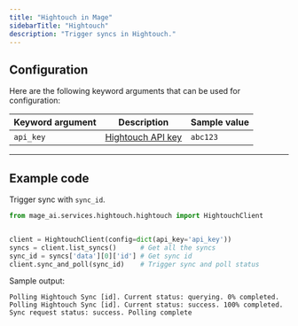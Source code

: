 ```yaml
---
title: "Hightouch in Mage"
sidebarTitle: "Hightouch"
description: "Trigger syncs in Hightouch."
---
```


## Configuration

Here are the following keyword arguments that can be used for configuration:

| Keyword argument | Description | Sample value |
| --- | --- | --- |
| `api_key` | [Hightouch API key](https://hightouch.com/docs/developer-tools/api-guide) | `abc123` |

---

## Example code

Trigger sync with `sync_id`.
```python
from mage_ai.services.hightouch.hightouch import HightouchClient


client = HightouchClient(config=dict(api_key='api_key'))
syncs = client.list_syncs()      # Get all the syncs
sync_id = syncs['data'][0]['id'] # Get sync id
client.sync_and_poll(sync_id)    # Trigger sync and poll status
```

Sample output:

```
Polling Hightouch Sync [id]. Current status: querying. 0% completed.
Polling Hightouch Sync [id]. Current status: success. 100% completed.
Sync request status: success. Polling complete
```
